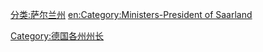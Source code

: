 [[分类:萨尔兰州|分类:萨尔兰州]]
[[Category:德国各州州长|Category:德国各州州长]]
[[en:Category:Ministers-President_of_Saarland|en:Category:Ministers-President of Saarland]]